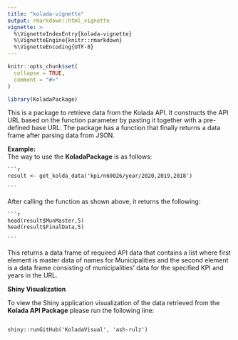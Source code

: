 ```yaml
---
title: "kolada-vignette"
output: rmarkdown::html_vignette
vignette: >
  %\VignetteIndexEntry{kolada-vignette}
  %\VignetteEngine{knitr::rmarkdown}
  %\VignetteEncoding{UTF-8}
---
```


```r
knitr::opts_chunk$set(
  collapse = TRUE,
  comment = "#>"
)
```

```r
library(KoladaPackage)
```

This is a package to retrieve data from the Kolada API. It constructs the API URL based on the function parameter by pasting it together with a pre-defined base URL. The package has a function that finally returns a data frame after parsing data from JSON.

**Example:**  
    The way to use the **KoladaPackage** is as follows:
    
    ```r
    
    result <- get_kolda_data('kpi/n60026/year/2020,2019,2018')
    
    ```
    
  After calling the function as shown above, it returns the following:
    
    ```r
    
    head(result$MunMaster,5)
    head(result$FinalData,5)
    
    ```
    
  This returns a data frame of required API data that contains a list where first element is master data of names for Municipalities and the second element is a data frame consisting of municipalities' data for the specified KPI and years in the URL.
  
**Shiny Visualization**

To view the Shiny application visualization of the data retrieved from the **Kolada API Package** please run the following line: 

 ```
 
 shiny::runGitHub('KoladaVisual', 'ash-rulz')
 
 ```